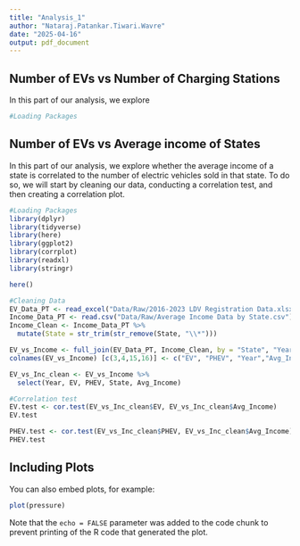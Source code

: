 ```yaml
---
title: "Analysis_1"
author: "Nataraj.Patankar.Tiwari.Wavre"
date: "2025-04-16"
output: pdf_document
---
```


## Number of EVs vs Number of Charging Stations

In this part of our analysis, we explore  

```r
#Loading Packages
```

## Number of EVs vs Average income of States

In this part of our analysis, we explore whether the average income of a state is correlated to the number of electric vehicles sold in that state. To do so, we will start by cleaning our data, conducting a correlation test, and then creating a correlation plot. 

```r
#Loading Packages 
library(dplyr)
library(tidyverse)
library(here)
library(ggplot2)
library(corrplot)
library(readxl)
library(stringr)

here()

#Cleaning Data
EV_Data_PT <- read_excel("Data/Raw/2016-2023 LDV Registration Data.xlsx")
Income_Data_PT <- read.csv("Data/Raw/Average Income Data by State.csv")
Income_Clean <- Income_Data_PT %>%
  mutate(State = str_trim(str_remove(State, "\\*")))

EV_vs_Income <- full_join(EV_Data_PT, Income_Clean, by = "State", "Year")
colnames(EV_vs_Income) [c(3,4,15,16)] <- c("EV", "PHEV", "Year","Avg_Income")

EV_vs_Inc_clean <- EV_vs_Income %>%
  select(Year, EV, PHEV, State, Avg_Income)

#Correlation test
EV.test <- cor.test(EV_vs_Inc_clean$EV, EV_vs_Inc_clean$Avg_Income)
EV.test

PHEV.test <- cor.test(EV_vs_Inc_clean$PHEV, EV_vs_Inc_clean$Avg_Income)
PHEV.test
```

## Including Plots

You can also embed plots, for example:

```r
plot(pressure)
```

Note that the `echo = FALSE` parameter was added to the code chunk to prevent printing of the R code that generated the plot.
